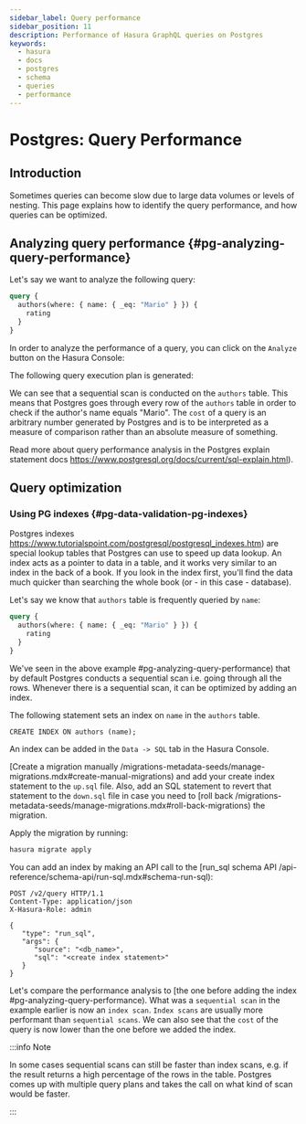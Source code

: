 ```yaml
---
sidebar_label: Query performance
sidebar_position: 11
description: Performance of Hasura GraphQL queries on Postgres
keywords:
  - hasura
  - docs
  - postgres
  - schema
  - queries
  - performance
---
```



# Postgres: Query Performance

## Introduction

Sometimes queries can become slow due to large data volumes or levels of nesting. This page explains how to identify the
query performance, and how queries can be optimized.

## Analyzing query performance {#pg-analyzing-query-performance}

Let's say we want to analyze the following query:

```graphql
query {
  authors(where: { name: { _eq: "Mario" } }) {
    rating
  }
}
```

In order to analyze the performance of a query, you can click on the `Analyze` button on the Hasura Console:

<Thumbnail src="/img/queries/analyze-query.png" alt="Query analyze button on Hasura Console" width="800px" />

The following query execution plan is generated:

<Thumbnail
  src="/img/queries/query-analysis-before-index.png"
  alt="Execution plan for Hasura GraphQL query"
  width="800px"
/>

We can see that a sequential scan is conducted on the `authors` table. This means that Postgres goes through every row
of the `authors` table in order to check if the author's name equals "Mario". The `cost` of a query is an arbitrary
number generated by Postgres and is to be interpreted as a measure of comparison rather than an absolute measure of
something.

Read more about query performance analysis in the
Postgres explain statement docs https://www.postgresql.org/docs/current/sql-explain.html).

## Query optimization

### Using PG indexes {#pg-data-validation-pg-indexes}

Postgres indexes https://www.tutorialspoint.com/postgresql/postgresql_indexes.htm) are special lookup tables that
Postgres can use to speed up data lookup. An index acts as a pointer to data in a table, and it works very similar to an
index in the back of a book. If you look in the index first, you'll find the data much quicker than searching the whole
book (or - in this case - database).

Let's say we know that `authors` table is frequently queried by `name`:

```graphql
query {
  authors(where: { name: { _eq: "Mario" } }) {
    rating
  }
}
```

We've seen in the above example #pg-analyzing-query-performance) that by default Postgres conducts a sequential scan
i.e. going through all the rows. Whenever there is a sequential scan, it can be optimized by adding an index.

The following statement sets an index on `name` in the `authors` table.

```plsql
CREATE INDEX ON authors (name);
```

<Tabs groupId="user-preference" className="api-tabs">
<TabItem value="console" label="Console">

An index can be added in the `Data -> SQL` tab in the Hasura Console.

</TabItem>
<TabItem value="cli" label="CLI">

[Create a migration manually /migrations-metadata-seeds/manage-migrations.mdx#create-manual-migrations) and add your
create index statement to the `up.sql` file. Also, add an SQL statement to revert that statement to the `down.sql` file
in case you need to [roll back /migrations-metadata-seeds/manage-migrations.mdx#roll-back-migrations) the migration.

Apply the migration by running:

```bash
hasura migrate apply
```

</TabItem>
<TabItem value="api" label="API">

You can add an index by making an API call to the
[run_sql schema API /api-reference/schema-api/run-sql.mdx#schema-run-sql):

```http
POST /v2/query HTTP/1.1
Content-Type: application/json
X-Hasura-Role: admin

{
   "type": "run_sql",
   "args": {
      "source": "<db_name>",
      "sql": "<create index statement>"
   }
}
```

</TabItem>
</Tabs>

Let's compare the performance analysis to [the one before adding the index #pg-analyzing-query-performance). What was a
`sequential scan` in the example earlier is now an `index scan`. `Index scans` are usually more performant than
`sequential scans`. We can also see that the `cost` of the query is now lower than the one before we added the index.

<Thumbnail
  src="/img/queries/query-analysis-after-index.png"
  alt="Execution plan for Hasura GraphQL query"
  width="800px"
/>

:::info Note

In some cases sequential scans can still be faster than index scans, e.g. if the result returns a high percentage of the
rows in the table. Postgres comes up with multiple query plans and takes the call on what kind of scan would be faster.

:::
